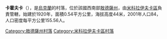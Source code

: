 {{coord|47|31|42|N|30|27|0|E|scale:30000|display=title}}

'''卡霍夫卡'''（{{lang-uk|Каховка}}），是[[烏克蘭|烏克蘭]]的村落，位於該國西南部[[敖德薩州|敖德薩州]]，由[[米科拉伊夫卡區|米科拉伊夫卡區]]負責管轄，始建於1920年，面積0.54平方公里，海拔高度44米，2001年人口84，人口密度每平方公里155.56人。

{{DEFAULTSORT:Каховка}}
[[Category:敖德薩州村落|Category:敖德薩州村落]]
[[Category:米科拉伊夫卡區村落|Category:米科拉伊夫卡區村落]]


{{Odessa-geo-stub}}